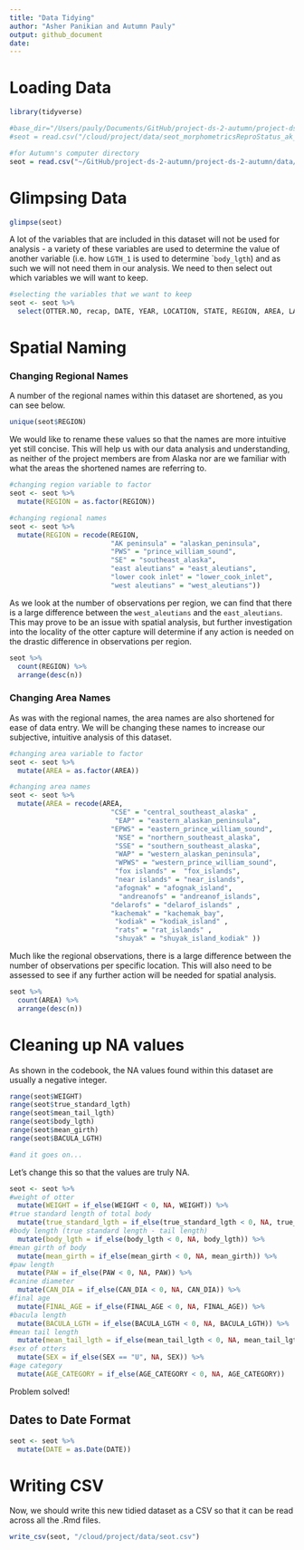 ```yaml
---
title: "Data Tidying"
author: "Asher Panikian and Autumn Pauly"
output: github_document
date:
---
```


# Loading Data
```r
library(tidyverse)
```

```r
#base_dir="/Users/pauly/Documents/GitHub/project-ds-2-autumn/project-ds-2-autumn/data/"
#seot = read.csv("/cloud/project/data/seot_morphometricsReproStatus_ak_monson.csv", h = T)

#for Autumn's computer directory
seot = read.csv("~/GitHub/project-ds-2-autumn/project-ds-2-autumn/data/seot_morphometricsReproStatus_ak_monson.csv", h = T)
```

# Glimpsing Data
```r
glimpse(seot)
```

A lot of the variables that are included in this dataset will not be used for analysis - a variety of these variables are used to determine the value of another variable (i.e. how `LGTH_1` is used to determine ``body_lgth`) and as such we will not need them in our analysis. We need to then select out which variables we will want to keep. 

```r
#selecting the variables that we want to keep
seot <- seot %>% 
  select(OTTER.NO, recap, DATE, YEAR, LOCATION, STATE, REGION, AREA, LAT, LONG, SEX, WEIGHT, true_standard_lgth, mean_tail_lgth, body_lgth, mean_girth, PAW, W_PUP, PUP_NUMBER, PUP_SEX, PUP_WGHT, PUP_LGTH, PUP_CURVLGTH, FETUS_PRES, FETUS_NUM, FETUS_SEX, FETUS_WT, FETUS_LTH, FE_REP_CON, FE_REP_STA, PREGNANCY_STATUS, CAN_DIA, AGE_CATEGORY, FINAL_AGE, BACULA_LGTH, Cause_of_death_Capture_method)
```


# Spatial Naming
### Changing Regional Names
A number of the regional names within this dataset are shortened, as you can see below. 

```r
unique(seot$REGION)
```

We would like to rename these values so that the names are more intuitive yet still concise. This will help us with our data analysis and understanding, as neither of the project members are from Alaska nor are we familiar with what the areas the shortened names are referring to. 

```r
#changing region variable to factor
seot <- seot %>% 
  mutate(REGION = as.factor(REGION))

#changing regional names
seot <- seot %>% 
  mutate(REGION = recode(REGION, 
                         "AK peninsula" = "alaskan_peninsula", 
                         "PWS" = "prince_william_sound", 
                         "SE" = "southeast_alaska", 
                         "east aleutians" = "east_aleutians", 
                         "lower cook inlet" = "lower_cook_inlet", 
                         "west aleutians" = "west_aleutians"))
```

As we look at the number of observations per region, we can find that there is a large difference between the `west_aleutians` and the `east_aleutians`. This may prove to be an issue with spatial analysis, but further investigation into the locality of the otter capture will determine if any action is needed on the drastic difference in observations per region. 

```r
seot %>% 
  count(REGION) %>% 
  arrange(desc(n))
```

### Changing Area Names

As was with the regional names, the area names are also shortened for ease of data entry. We will be changing these names to increase our subjective, intuitive analysis of this dataset. 

```r
#changing area variable to factor
seot <- seot %>% 
  mutate(AREA = as.factor(AREA))

#changing area names
seot <- seot %>% 
  mutate(AREA = recode(AREA, 
                         "CSE" = "central_southeast_alaska" , 
                          "EAP" = "eastern_alaskan_peninsula", 
                         "EPWS" = "eastern_prince_william_sound", 
                          "NSE" = "northern_southeast_alaska", 
                          "SSE" = "southern_southeast_alaska", 
                          "WAP" = "western_alaskan_peninsula", 
                          "WPWS" = "western_prince_william_sound", 
                          "fox islands" =  "fox_islands", 
                          "near islands" = "near_islands", 
                          "afognak" = "afognak_island", 
                           "andreanofs" = "andreanof_islands", 
                         "delarofs" = "delarof_islands" , 
                         "kachemak" = "kachemak_bay", 
                          "kodiak" = "kodiak_island" , 
                          "rats" = "rat_islands" , 
                          "shuyak" = "shuyak_island_kodiak" ))
```

Much like the regional observations, there is a large difference between the number of observations per specific location. This will also need to be assessed to see if any further action will be needed for spatial analysis.

```r
seot %>% 
  count(AREA) %>% 
  arrange(desc(n))
```

# Cleaning up NA values

As shown in the codebook, the NA values found within this dataset are usually a negative integer. 

```r
range(seot$WEIGHT)
range(seot$true_standard_lgth)
range(seot$mean_tail_lgth)
range(seot$body_lgth)
range(seot$mean_girth)
range(seot$BACULA_LGTH)

#and it goes on...
```

Let's change this so that the values are truly NA.

```r
seot <- seot %>% 
#weight of otter
  mutate(WEIGHT = if_else(WEIGHT < 0, NA, WEIGHT)) %>% 
#true standard length of total body
  mutate(true_standard_lgth = if_else(true_standard_lgth < 0, NA, true_standard_lgth)) %>%
#body length (true standard length - tail length)
  mutate(body_lgth = if_else(body_lgth < 0, NA, body_lgth)) %>%
#mean girth of body
  mutate(mean_girth = if_else(mean_girth < 0, NA, mean_girth)) %>%
#paw length  
  mutate(PAW = if_else(PAW < 0, NA, PAW)) %>%
#canine diameter
  mutate(CAN_DIA = if_else(CAN_DIA < 0, NA, CAN_DIA)) %>%
#final age
  mutate(FINAL_AGE = if_else(FINAL_AGE < 0, NA, FINAL_AGE)) %>%
#bacula length
  mutate(BACULA_LGTH = if_else(BACULA_LGTH < 0, NA, BACULA_LGTH)) %>% 
#mean tail length
  mutate(mean_tail_lgth = if_else(mean_tail_lgth < 0, NA, mean_tail_lgth)) %>% 
#sex of otters
  mutate(SEX = if_else(SEX == "U", NA, SEX)) %>%
#age category
  mutate(AGE_CATEGORY = if_else(AGE_CATEGORY < 0, NA, AGE_CATEGORY))
```

Problem solved!

## Dates to Date Format

```r
seot <- seot %>% 
  mutate(DATE = as.Date(DATE))
```


# Writing CSV

Now, we should write this new tidied dataset as a CSV so that it can be read across all the .Rmd files. 

```r
write_csv(seot, "/cloud/project/data/seot.csv")
```
